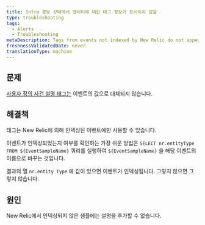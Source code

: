 ```yaml
---
title: Infra 경보 상태에서 엔터티에 대한 태그 정보가 표시되지 않음
type: troubleshooting
tags:
  - Alerts
  - Troubleshooting
metaDescription: Tags from events not indexed by New Relic do not appear.
freshnessValidatedDate: never
translationType: machine
---
```


## 문제

[사용자 정의 사건 설명 태그는](/docs/alerts-applied-intelligence/new-relic-alerts/alert-conditions/alert-custom-incident-descriptions#example) 이벤트의 값으로 대체되지 않습니다.

## 해결책

태그는 New Relic에 의해 인덱싱된 이벤트에만 사용할 수 있습니다.

이벤트가 인덱싱되었는지 여부를 확인하는 가장 쉬운 방법은 `SELECT nr.entityType FROM ${EventSampleName}` 쿼리를 실행하여 `${EventSampleName}` 을 해당 이벤트의 이름으로 바꾸는 것입니다.

결과의 열 `nr.entity Type` 에 값이 있으면 이벤트가 인덱싱됩니다. 그렇지 않으면 그렇지 않습니다.

## 원인

New Relic에서 인덱싱되지 않은 샘플에는 설명을 추가할 수 없습니다.